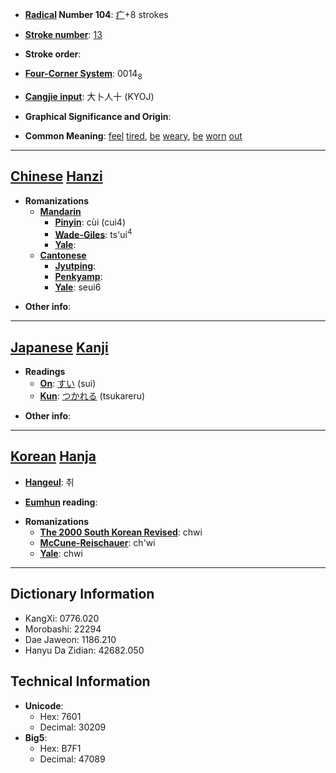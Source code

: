 * '''[[Wiktionary:Chinese radical index| Radical]] Number 104''': [[Wiktionary:Chinese radical index 疒|疒]]+8 strokes

* '''[[Wiktionary:Chinese total strokes index|Stroke number]]''': [[Wiktionary:Chinese total strokes index 13|13]]

* '''Stroke order''': 

* '''[[Wiktionary:Chinese four corner index|Four-Corner System]]''': 0014<sub>8</sub>

* '''[[Wiktionary:Chinese Cangjie index|Cangjie input]]''': 大卜人十 (KYOJ)

* '''Graphical Significance and Origin''': 

* '''Common Meaning''': [[feel]] [[tired]], [[be]] [[weary]], [[be]] [[worn]] [[out]]

----

== [[Chinese]] [[Hanzi]] ==

* '''Romanizations'''
** '''[[Mandarin]]'''
*** '''[[Pinyin]]''': cùi (cui4)
*** '''[[Wade-Giles]]''': ts'ui<sup>4</sup>
*** '''[[Yale]]''': 
** '''[[Cantonese]]'''
*** '''[[Jyutping]]''':
*** '''[[Penkyamp]]''': 
*** '''[[Yale]]''': seui6

* '''Other info''': 

----

== [[Japanese]] [[Kanji]] ==

* '''Readings'''
** '''[[On]]''': [[すい]] (sui)
** '''[[Kun]]''': [[つかれる]] (tsukareru)

* '''Other info''':  

----

== [[Korean]] [[Hanja]] ==

* '''[[Hangeul]]''': 취

* '''[[Eumhun]] reading''': 

* '''Romanizations'''
** '''[[The 2000 South Korean Revised Romanization|The 2000 South Korean Revised]]''': chwi
** '''[[McCune-Reischauer]]''': ch'wi
** '''[[Yale]]''': chwi

----

== Dictionary Information ==

* KangXi: 0776.020
* Morobashi: 22294
* Dae Jaweon: 1186.210
* Hanyu Da Zidian: 42682.050

== Technical Information ==

* '''Unicode''':
** Hex: 7601
** Decimal: 30209
* '''Big5''':
** Hex: B7F1
** Decimal: 47089